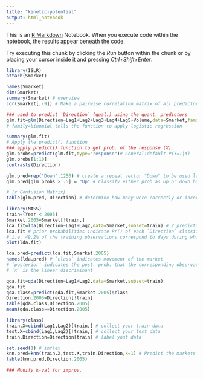 ```yaml
---
title: "kinetic-potential"
output: html_notebook
---
```


This is an [R Markdown](http://rmarkdown.rstudio.com) Notebook. When you execute code within the notebook, the results appear beneath the code. 

Try executing this chunk by clicking the *Run* button within the chunk or by placing your cursor inside it and pressing *Ctrl+Shift+Enter*. 

```r
library(ISLR)
attach(Smarket)
```

```r
names(Smarket)
dim(Smarket)
summary(Smarket) # overview
cor(Smarket[,-9]) # Make a pairwise correlation matrix of all predictors in the data
```

```r
### used to predict `Direction` (qual.) using the quant. predictors
glm.fit=glm(Direction~Lag1+Lag2+Lag3+Lag4+Lag5+Volume,data=Smarket,family=binomial) # `glm` is generalize linear models
# family=binomial tells the function to apply logistic regression

summary(glm.fit)
# Apply the predict() function
### apply predict() function to get prob. of the response (X)
glm.probs=predict(glm.fit,type="response")# General:default P(Y=1|X)
glm.probs[1:10]
contrasts(Direction)

glm.pred=rep("Down",1250) # create a repeat vector "Down" to be used later
glm.pred[glm.probs > .5] = "Up" # Classify either prob as up or down based on threshold

# {r Confusion Matrix}
table(glm.pred, Direction) # determine how many were correctly or incorrectly classified
```

```r
library(MASS)
train=(Year < 2005)
Smarket.2005=Smarket[!train,]
lda.fit=lda(Direction~Lag1+Lag2,data=Smarket,subset=train) # 2 predictors
lda.fit # prior probabilities indicate Pr() of each `Direction` classification (Up or Down)
# i.e. 49.2% of the training observations correspond to days during which the market went down
plot(lda.fit)

lda.pred=predict(lda.fit,Smarket.2005)
names(lda.pred) # `class` indicates movement of the market 
# `posterior` indicates the post. prob. that the corresponding observation belongs to the K-th class
# `x` is the linear discriminant  
```


```r

qda.fit=qda(Direction~Lag1+Lag2,data=Smarket,subset=train)
qda.fit
qda.class=predict(qda.fit,Smarket.2005)$class
Direction.2005=Direction[!train]
table(qda.class,Direction.2005)
mean(qda.class==Direction.2005)
```

```r
library(class)
train.X=cbind(Lag1,Lag2)[train,] # collect your train data
test.X=cbind(Lag1,Lag2)[!train,] # collect your test data
train.Direction=Direction[train] # label yout data

set.seed(1) # inflex
knn.pred=knn(train.X,test.X,train.Direction,k=1) # Predict the markets movemnt 
table(knn.pred,Direction.2005)

### Modify k-val for improv.
```

